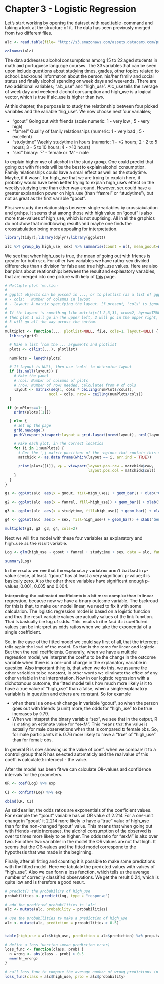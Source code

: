 
# Chapter 3 - Logistic Regression


Let's start working by opening the dataset with read.table -command and taking a look at the structure of it. The data has been previously merged from two different files.

```r
alc <- read.table(file= "http://s3.amazonaws.com/assets.datacamp.com/production/course_2218/datasets/alc.txt ", header=T, sep=",")

colnames(alc)

```

The data addresses alcohol consumptions among 15 to 22 aged students in math and portuguese language courses. The 33 variables that can be seen upon include questions about studying times, grades, other topics related to school, backround information about the person, his/her family and social status and finally alcohol spending on week days and weekends. There are two additional variables; "alc_use" and "high_use". Alc_use tells the average of week day and weekend alcohol consumption and high_use is a logical vector, which is true if alc_use is higher than two.

At this chapter, the purpose is to study the relationship between four picked variables and the variable "hig_use". We now choose next four variables; 

* "goout"      Going out with friends (scale numeric: 1 - very low ; 5 - very high)
* "famrel"     Quality of family relationships (numeric: 1 - very bad ; 5 - excellent)
* "studytime"  Weekly studytime in hours (numeric: 1 - <2 hours; 2 - 2 to 5 hours; 3 - 5 to 10 hours; 4 - >10 hours)
* "sex"        binary: 'F' - female or 'M' - male

to explain higher use of alcohol in the study group. One could predict that going out with friends will be the best to explain alcohol consumption. Family relationships could have a small effect as well as the studytime. Maybe, if it wasn't for high_use that we are trying to explain here, it probably would have been better trying to explain high_use's effect on the weekly studying time than other way around. However, sex could have a greater explanation power on high_use (than "famrel" or "studytime"), but not as great as the first variable "goout".

First we study the relationships between single variables by crosstabulation and grahps. It seems that among those with high value on "goout" is also more true-values of high_use, which is not suprising. All in all the graphics do not show that mindblowing results and maybe one finds the crosstabulation being more appealing for interpretation.  

```r
library(tidyr);library(dplyr);library(ggplot2)

```


```r

alc %>% group_by(high_use, sex) %>% summarise(count = n(), mean_goout=mean(goout), mean_famrel=mean(famrel), mean_studytime=mean(studytime))
```

We see that when high_use is true, the mean of going out with friends is greater for both sex. For other two variables we have rather sex divided differencies than a division for false and true high_use values.
Here are also bar plots about relationships between the result and explanatory variables, that are merged into one picture with help of [this](http://www.cookbook-r.com/Graphs/Multiple_graphs_on_one_page_(ggplot2)/) page.

```r
# Multiple plot function
#
# ggplot objects can be passed in ..., or to plotlist (as a list of ggplot objects)
# - cols:   Number of columns in layout
# - layout: A matrix specifying the layout. If present, 'cols' is ignored.
#
# If the layout is something like matrix(c(1,2,3,3), nrow=2, byrow=TRUE),
# then plot 1 will go in the upper left, 2 will go in the upper right, and
# 3 will go all the way across the bottom.
#
multiplot <- function(..., plotlist=NULL, file, cols=1, layout=NULL) {
  library(grid)

  # Make a list from the ... arguments and plotlist
  plots <- c(list(...), plotlist)

  numPlots = length(plots)

  # If layout is NULL, then use 'cols' to determine layout
  if (is.null(layout)) {
    # Make the panel
    # ncol: Number of columns of plots
    # nrow: Number of rows needed, calculated from # of cols
    layout <- matrix(seq(1, cols * ceiling(numPlots/cols)),
                    ncol = cols, nrow = ceiling(numPlots/cols))
  }

 if (numPlots==1) {
    print(plots[[1]])

  } else {
    # Set up the page
    grid.newpage()
    pushViewport(viewport(layout = grid.layout(nrow(layout), ncol(layout))))

    # Make each plot, in the correct location
    for (i in 1:numPlots) {
      # Get the i,j matrix positions of the regions that contain this subplot
      matchidx <- as.data.frame(which(layout == i, arr.ind = TRUE))

      print(plots[[i]], vp = viewport(layout.pos.row = matchidx$row,
                                      layout.pos.col = matchidx$col))
    }
  }
}
```

```r
g1 <- ggplot(alc, aes(x = goout, fill=high_use)) + geom_bar() + xlab("Going out with friends")

g2 <- ggplot(alc, aes(x = famrel, fill=high_use)) + geom_bar() + xlab("Quality of family relationships")

g3 <- ggplot(alc, aes(x = studytime, fill=high_use)) + geom_bar() + xlab("Weekly studying time in hours")

g4 <- ggplot(alc, aes(x = sex, fill=high_use)) + geom_bar() + xlab("Gender")

multiplot(g1, g2, g3, g4, cols=2)
```


Next we will fit a model with these four variables as explanatory and high_use as the result variable.

```r
Log <- glm(high_use ~ goout + famrel + studytime + sex, data = alc, family = "binomial")

summary(Log)

```

In the results we see that the explanatory variables aren't that bad in p-value sense, at least. "goout" has at least a very significant p-value; it is basically zero. Also the other three variables have significant enough p-values; 0.001, 0.005 and 0.004.

Interpreting the estimated coefficients is a bit more complex than in linear regression, because now we have a binary outcome variable. The backroud for this is that, to make our model linear, we need to fix it with some calculation. The logistic regression model is based on a logistic function and thus the result variable values are actually values of the link function. That is basically the log of odds. This results in the fact that coefficient values can be interpret as odds ratios when we take the exponential of a single coefficient.

So, in the case of the fitted model we could say first of all, that the intercept tells again the level of the model. So that is the same for linear and logistic. But then the real coefficients. Generally, when we have a multiple regression model, we interpret the coeff.s to be the change in the outcome variable when there is a one-unit change in the explanatory variable in question. Also important thing is, that when we do this, we assume the other variables to be constant, in other words we eliminate the effect of any other variable in the interpretation.
Now in our logistic regression with a dichotomous outcome, the fitted model tells how much more likely is it to have a true value of "high_use" than a false, when a single explanatory variable is in question and others are constant. So for example

* when there is a one-unit change in variable "goout", so when the person goes out with friends (a unit) more, the odds for "high_use" to be true increases by 0.79.
* When we interpret the binary variable "sex", we see that in the output, R is stating an estimate value for "sexM". This means that the value is actually for male observations when that is compared to female obs. So, for male participants it is 0.76 more likely to have a "true" of "high_use" than for female obs.

In general R is now showing us the value of coeff. when we compare it to a controll group that R has selected automaticly and the real value of this coeff. is calculated: intercept - the value.


After the model has been fit we can calculate OR-values and confidence intervals for the parameters.

```r

OR <- coef(Log) %>% exp

CI <- confint(Log) %>% exp

cbind(OR, CI)

```

As said earlier, the odds ratios are exponentials of the coefficient values. For example the "goout" variable has an OR value of 2.214. For a one-unit change in "goout" it 2.214 more likely to have a "true" value of high_use than for the non-changed "goout" value. This means that when going out with friends -ratio increases, the alcohol consumption of the observed is over to times more likely to be higher. The odds ratio for "sexM" is also over two. For other two variables in the model the OR values are not that high. It seems that the OR-values and the fitted model correspond to the hypothesis that was made in the beginning.


Finally, after all fitting and counting it is possible to make some predictions with the fitted model. Here we tabulate the predicted values with values of "high_use". Also we can form a loss function, which tells us the average number of correctly classified observations. We get the result 0.24, which is quite low and is therefore a good result.

```r

# predict() the probability of high_use
probabilities <- predict(Log, type = "response")

# add the predicted probabilities to 'alc'
alc <- mutate(alc, probability = probabilities)

# use the probabilities to make a prediction of high_use
alc <- mutate(alc, prediction = probabilities > 0.5)


table(high_use = alc$high_use, prediction = alc$prediction) %>% prop.table %>% addmargins

```

```r
# define a loss function (mean prediction error)
loss_func <- function(class, prob) {
  n_wrong <- abs(class - prob) > 0.5
  mean(n_wrong)   
}

# call loss_func to compute the average number of wrong predictions in the (training) data
loss_func(class = alc$high_use, prob = alc$probability)

```


